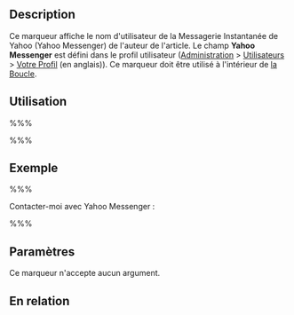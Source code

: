{{French Header}}
== Description ==

Ce marqueur affiche le nom d'utilisateur de la Messagerie Instantanée de Yahoo (Yahoo Messenger) de l'auteur de l'article. Le champ '''Yahoo Messenger''' est défini dans le profil utilisateur ([[fr:Panneaux_Administration|Administration]] > [[fr:Panneaux_Administration#Votre_Profil|Utilisateurs]] > [[Your_Profile_SubPanel|Votre Profil]] (en anglais)). Ce marqueur doit être utilisé à l'intérieur de [[fr:La_Boucle|la Boucle]].

== Utilisation ==

%%% <?php the_author_yim(); ?> %%%

== Exemple ==

%%% <p>Contacter-moi avec Yahoo Messenger : <?php the_author_yim(); ?></p> %%%

== Paramètres ==

Ce marqueur n'accepte aucun argument.

== En relation ==

{{Auteur Marqueurs}}